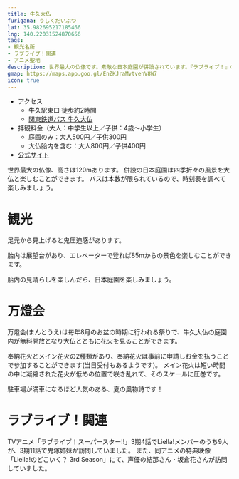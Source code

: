 ```yaml
---
title: 牛久大仏
furigana: うしくだいぶつ
lat: 35.982695217185466
lng: 140.22031524870656
tags:
- 観光名所
- ラブライブ！関連
- アニメ聖地
description: 世界最大の仏像です。素敵な日本庭園が併設されています。『ラブライブ！』のアニメにも登場しました。
gmap: https://maps.app.goo.gl/EnZKJraMvtvehV8W7
icon: true
---
```


<LinkedImage
  basename="hamyu044/gread_budha"
/>

- アクセス
  - 牛久駅東口 徒歩約2時間
  - [関東鉄道バス 牛久大仏](https://kantetsu.jorudan.biz/?p=d&sc=49&pn=1&v=&b1=%E7%89%9B%E4%B9%85%E5%A4%A7%E4%BB%8F&m=b)
- 拝観料金（大人：中学生以上／子供：4歳～小学生）
  - 庭園のみ：大人500円／子供300円
  - 大仏胎内を含む：大人800円／子供400円
- [公式サイト](https://daibutu.net/)

世界最大の仏像、高さは120mあります。
併設の日本庭園は四季折々の風景を大仏と楽しむことができます。
バスは本数が限られているので、時刻表を調べて楽しみましょう。

# 観光

<LinkedImage
  aspectRatio="9/10"
  basename="nato_blooming/gread_buddha-front_sign"
/>

足元から見上げると鬼圧迫感があります。

<LinkedImage
  aspectRatio="9/9"
  basename="nato_blooming/gread_buddha-appaku_1"
/>

胎内は展望台があり、エレベーターで登れば85mからの景色を楽しむことができます。

<LinkedImage
  basename="nato_blooming/gread_buddha-uekara"
/>

胎内の見晴らしを楽しんだら、日本庭園を楽しみましょう。

<LinkedImage
  basename="hamyu044/gread_buddha-garden"
/>

# 万燈会
万燈会(まんとうえ)は毎年8月のお盆の時期に行われる祭りで、牛久大仏の庭園内が無料開放となり大仏とともに花火を見ることができます。

奉納花火とメイン花火の2種類があり、奉納花火は事前に申請しお金を払うことで参加することができます(当日受付もあるようです)。
メイン花火は短い時間の中に凝縮された花火が低めの位置で咲き乱れて、そのスケールに圧巻です。

駐車場が満車になるほど人気のある、夏の風物詩です！

<LinkedImage
  basename="hamyu044/gread_buddha-mantoue1"
/>

<LinkedImage
  basename="hamyu044/gread_buddha-mantoue2"
/>

<LinkedImage
  basename="hamyu044/gread_buddha-mantoue3"
/>

<LinkedImage
  basename="hamyu044/gread_buddha-mantoue4"
/>

# ラブライブ！関連
TVアニメ「ラブライブ！スーパースター‼」3期4話でLiella!メンバーのうち9人が、3期11話で鬼塚姉妹が訪問していました。
また、同アニメの特典映像「Liella!のどこいく？ 3rd Season」にて、声優の結那さん・坂倉花さんが訪問していました。

<LinkedImage
  basename="hamyu044/gread_budha-liella"
/>

